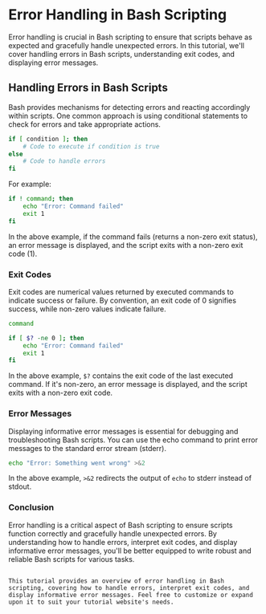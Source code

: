 # Error Handling in Bash Scripting

Error handling is crucial in Bash scripting to ensure that scripts behave as expected and gracefully handle unexpected errors. In this tutorial, we'll cover handling errors in Bash scripts, understanding exit codes, and displaying error messages.

## Handling Errors in Bash Scripts

Bash provides mechanisms for detecting errors and reacting accordingly within scripts. One common approach is using conditional statements to check for errors and take appropriate actions.

```bash
if [ condition ]; then
    # Code to execute if condition is true
else
    # Code to handle errors
fi
```
For example:

```bash
if ! command; then
    echo "Error: Command failed"
    exit 1
fi
```
In the above example, if the command fails (returns a non-zero exit status), an error message is displayed, and the script exits with a non-zero exit code (1).

### Exit Codes
Exit codes are numerical values returned by executed commands to indicate success or failure. By convention, an exit code of 0 signifies success, while non-zero values indicate failure.

```bash
command

if [ $? -ne 0 ]; then
    echo "Error: Command failed"
    exit 1
fi
```
In the above example, `$?` contains the exit code of the last executed command. If it's non-zero, an error message is displayed, and the script exits with a non-zero exit code.

### Error Messages
Displaying informative error messages is essential for debugging and troubleshooting Bash scripts. You can use the echo command to print error messages to the standard error stream (stderr).

```bash
echo "Error: Something went wrong" >&2
```
In the above example, `>&2` redirects the output of `echo` to stderr instead of stdout.

### Conclusion
Error handling is a critical aspect of Bash scripting to ensure scripts function correctly and gracefully handle unexpected errors. By understanding how to handle errors, interpret exit codes, and display informative error messages, you'll be better equipped to write robust and reliable Bash scripts for various tasks.

```vbnet

This tutorial provides an overview of error handling in Bash scripting, covering how to handle errors, interpret exit codes, and display informative error messages. Feel free to customize or expand upon it to suit your tutorial website's needs.
```
